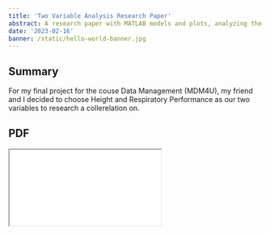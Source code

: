 ```yaml
---
title: 'Two Variable Analysis Research Paper'
abstract: A research paper with MATLAB models and plots, analyzing the relation between Height and Respiratory Performance using LaTex
date: '2023-02-16'
banner: /static/hello-world-banner.jpg
---
```



## Summary

For my final project for the couse Data Management (MDM4U), my friend and I decided to choose Height and Respiratory Performance as our two variables to research a collerelation on.

## PDF

<iframe
  src="\static\pdf.pdf"
  style={{ width: '100%', height: '1000px' }}
  frameBorder="5"
  allowFullScreen
>
  Sorry, your browser does not support embedded PDFs. You can{' '}
  <a href="\static\pdf.pdf">download it</a> instead.
</iframe>
